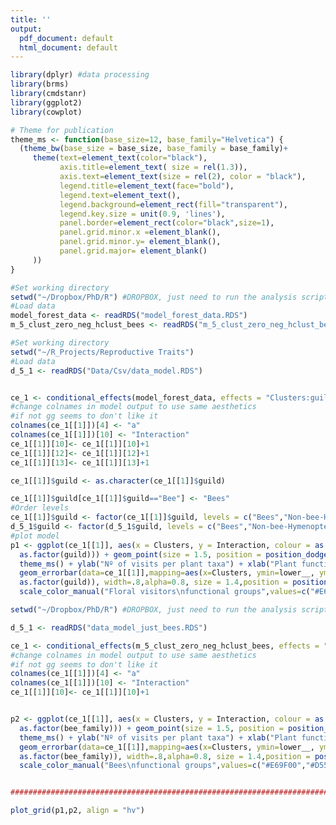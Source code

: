 ```yaml
---
title: ''
output:
  pdf_document: default
  html_document: default
---
```




```r

library(dplyr) #data processing
library(brms)
library(cmdstanr)
library(ggplot2)
library(cowplot)

# Theme for publication
theme_ms <- function(base_size=12, base_family="Helvetica") {
  (theme_bw(base_size = base_size, base_family = base_family)+
     theme(text=element_text(color="black"),
           axis.title=element_text( size = rel(1.3)),
           axis.text=element_text(size = rel(2), color = "black"),
           legend.title=element_text(face="bold"),
           legend.text=element_text(),
           legend.background=element_rect(fill="transparent"),
           legend.key.size = unit(0.9, 'lines'),
           panel.border=element_rect(color="black",size=1),
           panel.grid.minor.x =element_blank(),
           panel.grid.minor.y= element_blank(),
           panel.grid.major= element_blank()
     ))
}

#Set working directory
setwd("~/Dropbox/PhD/R") #DROPBOX, just need to run the analysis script to produce it but takes too long to have it here
#Load data
model_forest_data <- readRDS("model_forest_data.RDS")
m_5_clust_zero_neg_hclust_bees <- readRDS("m_5_clust_zero_neg_hclust_bees.RDS")

#Set working directory
setwd("~/R_Projects/Reproductive Traits")
#Load data
d_5_1 <- readRDS("Data/Csv/data_model.RDS")


ce_1 <- conditional_effects(model_forest_data, effects = "Clusters:guild",points=T) 
#change colnames in model output to use same aesthetics
#if not gg seems to don't like it
colnames(ce_1[[1]])[4] <- "a"
colnames(ce_1[[1]])[10] <- "Interaction"
ce_1[[1]][10]<- ce_1[[1]][10]+1
ce_1[[1]][12]<- ce_1[[1]][12]+1
ce_1[[1]][13]<- ce_1[[1]][13]+1

ce_1[[1]]$guild <- as.character(ce_1[[1]]$guild)

ce_1[[1]]$guild[ce_1[[1]]$guild=="Bee"] <- "Bees"
#Order levels
ce_1[[1]]$guild <- factor(ce_1[[1]]$guild, levels = c("Bees","Non-bee-Hymenoptera","Syrphids","Non-syrphids-diptera","Lepidoptera","Coleoptera","Other_insects"))
d_5_1$guild <- factor(d_5_1$guild, levels = c("Bees","Non-bee-Hymenoptera","Syrphids","Non-syrphids-diptera","Lepidoptera","Coleoptera","Other_insects"))
#plot model
p1 <- ggplot(ce_1[[1]], aes(x = Clusters, y = Interaction, colour = as.factor(guild), group = 
  as.factor(guild))) + geom_point(size = 1.5, position = position_dodge(width = 0.75), alpha=1) +
  theme_ms() + ylab("Nº of visits per plant taxa") + xlab("Plant functional groups") +
  geom_errorbar(data=ce_1[[1]],mapping=aes(x=Clusters, ymin=lower__, ymax=upper__,colour = as.factor(guild), group = 
  as.factor(guild)), width=.8,alpha=0.8, size = 1.4,position = position_dodge(width = 0.75)) +
  scale_color_manual("Floral visitors\nfunctional groups",values=c("#E69F00","#D55E00", "#287DAB", "#009E73", "#A7473A",  "black","grey")) + ylim(0,30)

setwd("~/Dropbox/PhD/R") #DROPBOX, just need to run the analysis script to produce it but takes too long to have it here

d_5_1 <- readRDS("data_model_just_bees.RDS")

ce_1 <- conditional_effects(m_5_clust_zero_neg_hclust_bees, effects = "Clusters:bee_family",points=T) 
#change colnames in model output to use same aesthetics
#if not gg seems to don't like it
colnames(ce_1[[1]])[4] <- "a"
colnames(ce_1[[1]])[10] <- "Interaction"
ce_1[[1]][10]<- ce_1[[1]][10]+1


p2 <- ggplot(ce_1[[1]], aes(x = Clusters, y = Interaction, colour = as.factor(bee_family), group = 
  as.factor(bee_family))) + geom_point(size = 1.5, position = position_dodge(width = 0.75), alpha=1) +
  theme_ms() + ylab("Nº of visits per plant taxa") + xlab("Plant functional groups") +
  geom_errorbar(data=ce_1[[1]],mapping=aes(x=Clusters, ymin=lower__, ymax=upper__,colour = as.factor(bee_family), group = 
  as.factor(bee_family)), width=.8,alpha=0.8, size = 1.4,position = position_dodge(width = 0.75)) +
  scale_color_manual("Bees\nfunctional groups",values=c("#E69F00","#D55E00", "#287DAB", "#009E73", "#A7473A",  "black")) + ylim(0,75)


########################################################################################################################################################

plot_grid(p1,p2, align = "hv")

```